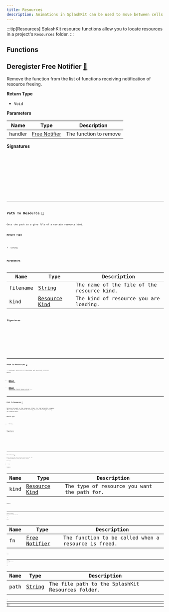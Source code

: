 ```yaml
---
title: Resources
description: Animations in SplashKit can be used to move between cells in bitmaps and sprites. Each animation generates a number sequence that can then be used when drawing bitmaps.
---
```

:::tip[Resources]
SplashKit resource functions allow you to locate resources in a project's `Resources` folder. 
:::



## Functions
##

## Deregister Free Notifier [🔗](#deregister-free-notifier)

Remove the function from the list of functions receiving notification
of resource freeing.

**Return Type**

- `Void` 

**Parameters**

| Name   | Type                                               | Description                                                                        |
| ------ | -------------------------------------------------- | ---------------------------------------------------------------------------------- |
| handler | [Free Notifier](/components/resources/#free-notifier) | The function to remove |

**Signatures**

<Tabs>
  <TabItem label="C++">
    <Code code={`void deregister_free_notifier(free_notifier *handler)`} lang="cpp" />
  </TabItem>
  <TabItem label="C#">
    <Code code={`public static void Resources.DeregisterFreeNotifier(FreeNotifier handler);
public static void SplashKit.DeregisterFreeNotifier(FreeNotifier handler);`} lang="csharp" />
  </TabItem>
  <TabItem label="Python">
    <Code code={`def deregister_free_notifier(handler):`} lang="python" />
  </TabItem>
  <TabItem label="Pascal">
    <Code code={`procedure DeregisterFreeNotifier(handler: FreeNotifier)`} lang="pascal" />
  </TabItem>
</Tabs>

---
## Path To Resource [🔗](#path-to-resource)

Gets the path to a give file of a certain resource kind.

**Return Type**

- `String` 

**Parameters**

| Name   | Type                                               | Description                                                                        |
| ------ | -------------------------------------------------- | ---------------------------------------------------------------------------------- |
| filename | [String](/String) | The name of the file of the resource kind. |
| kind | [Resource Kind](/components/resources/#resource-kind) | The kind of resource you are loading. |

**Signatures**

<Tabs>
  <TabItem label="C++">
    <Code code={`string path_to_resource(const string &filename, resource_kind kind)`} lang="cpp" />
  </TabItem>
  <TabItem label="C#">
    <Code code={`public static string Resources.PathToResource(string filename, ResourceKind kind);
public static string SplashKit.PathToResource(string filename, ResourceKind kind);`} lang="csharp" />
  </TabItem>
  <TabItem label="Python">
    <Code code={`def path_to_resource(filename, kind):`} lang="python" />
  </TabItem>
  <TabItem label="Pascal">
    <Code code={`function PathToResource(const filename: String; kind: ResourceKind): String`} lang="pascal" />
  </TabItem>
</Tabs>

---
## Path To Resources [🧬](#group-path-to-resources)
:::note
This function is overloaded. The following versions exist:

- [**Path To Resources**](/components/resources/#path-to-resources--1)

- [**Path To Resources** (kind: `Resource Kind`)](/components/resources/#path-to-resources--2)
:::
---


### Path To Resources [🤖](#path-to-resources--1)

Returns the path to the resources folder for the SplashKit program. This
will be auto detected at startup, but can be changed using
`set_resources_path`.

**Return Type**

- `String` 

**Signatures**

<Tabs>
  <TabItem label="C++">
    <Code code={`string path_to_resources()`} lang="cpp" />
  </TabItem>
  <TabItem label="C#">
    <Code code={`public static string Resources.PathToResources();
public static string SplashKit.PathToResources();`} lang="csharp" />
  </TabItem>
  <TabItem label="Python">
    <Code code={`def path_to_resources():`} lang="python" />
  </TabItem>
  <TabItem label="Pascal">
    <Code code={`function PathToResources(): String`} lang="pascal" />
  </TabItem>
</Tabs>

---
### Path To Resources [🤖](#path-to-resources--2)

Returns the path to the folder containing a given resource kind. This is
the path SplashkKit will search when you load a resource.

**Return Type**

- `String` 

**Parameters**

| Name   | Type                                               | Description                                                                        |
| ------ | -------------------------------------------------- | ---------------------------------------------------------------------------------- |
| kind | [Resource Kind](/components/resources/#resource-kind) | The type of resource you want the path for. |

**Signatures**

<Tabs>
  <TabItem label="C++">
    <Code code={`string path_to_resources(resource_kind kind)`} lang="cpp" />
  </TabItem>
  <TabItem label="C#">
    <Code code={`public static string Resources.PathToResources(ResourceKind kind);
public static string SplashKit.PathToResources(ResourceKind kind);`} lang="csharp" />
  </TabItem>
  <TabItem label="Python">
    <Code code={`def path_to_resources_for_kind(kind):`} lang="python" />
  </TabItem>
  <TabItem label="Pascal">
    <Code code={`function PathToResources(kind: ResourceKind): String`} lang="pascal" />
  </TabItem>
</Tabs>

---
## Register Free Notifier [🔗](#register-free-notifier)

Register a function to be called when any resource is freed.

**Return Type**

- `Void` 

**Parameters**

| Name   | Type                                               | Description                                                                        |
| ------ | -------------------------------------------------- | ---------------------------------------------------------------------------------- |
| fn | [Free Notifier](/components/resources/#free-notifier) | The function to be called when a resource is freed. |

**Signatures**

<Tabs>
  <TabItem label="C++">
    <Code code={`void register_free_notifier(free_notifier *fn)`} lang="cpp" />
  </TabItem>
  <TabItem label="C#">
    <Code code={`public static void Resources.RegisterFreeNotifier(FreeNotifier fn);
public static void SplashKit.RegisterFreeNotifier(FreeNotifier fn);`} lang="csharp" />
  </TabItem>
  <TabItem label="Python">
    <Code code={`def register_free_notifier(fn):`} lang="python" />
  </TabItem>
  <TabItem label="Pascal">
    <Code code={`procedure RegisterFreeNotifier(fn: FreeNotifier)`} lang="pascal" />
  </TabItem>
</Tabs>

---
## Set Resources Path [🔗](#set-resources-path)

Sets the path to the SplashKit resources folder. Resource paths are then
located within this folder.

**Return Type**

- `Void` 

**Parameters**

| Name   | Type                                               | Description                                                                        |
| ------ | -------------------------------------------------- | ---------------------------------------------------------------------------------- |
| path | [String](/String) | The file path to the SplashKit Resources folder. |

**Signatures**

<Tabs>
  <TabItem label="C++">
    <Code code={`void set_resources_path(const string &path)`} lang="cpp" />
  </TabItem>
  <TabItem label="C#">
    <Code code={`public static void Resources.SetResourcesPath(string path);
public static void SplashKit.SetResourcesPath(string path);`} lang="csharp" />
  </TabItem>
  <TabItem label="Python">
    <Code code={`def set_resources_path(path):`} lang="python" />
  </TabItem>
  <TabItem label="Pascal">
    <Code code={`procedure SetResourcesPath(const path: String)`} lang="pascal" />
  </TabItem>
</Tabs>

---

## Types
##

## Free Notifier [🧾](free-notifier)

The free notifier can be registered with the system. It is called every time a resource is freed.

---
## Resource Kind [🧾](#resource-kind)
SplashKit is able to manage a number of different kinds of resources for you.

**Constants**

- Animation Resource
  - Animation scripts are loaded as Animation resources. These are located in the project's `/Resources/animations` folder.

- Bundle Resource
  - Resource bundles contain lists of other resources. These are located in the project's `/Resources/bundles` folder.

- Database Resource
  - Database resources are located in the `/Resources/databases` folder.

- Font Resource
  - Fonts resources are located in the `/Resources/fonts` folder.

- Image Resource
  - Image resources are located in the `/Resources/images` folder.

- JSON Resource
  - JSON resources are located in the project's `/Resources/json` folder.

- Music Resource
  - Music resources can be played as music and live in the program's `/Resources/sounds` folder.

- Server Resource
  - Server resources can be sent as responses to web server requests.

- Sound Resource
  - Sound resources can be played as sound effects and live in the program's `/Resources/sounds` folder.

- Timer Resource
  - Timer resources are not saved to file but can be created by SplashKit resource bundles.

- Other Resource
  - Other resources can be loaded directly and will be located in the project's `/Resources` folder.

---


